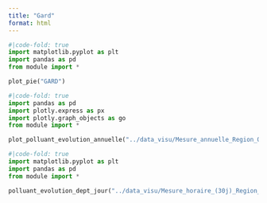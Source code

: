 ```yaml
---
title: "Gard"
format: html
---
```


```python
#|code-fold: true
import matplotlib.pyplot as plt
import pandas as pd
from module import *

plot_pie("GARD")
```


```python
#|code-fold: true
import pandas as pd
import plotly.express as px
import plotly.graph_objects as go
from module import *

plot_polluant_evolution_annuelle("../data_visu/Mesure_annuelle_Region_Occitanie_Polluants_Principaux.csv","GARD",['NO2', 'PM2.5', 'PM10','O3'])
```


```python
#|code-fold: true
import matplotlib.pyplot as plt
import pandas as pd
from module import *

polluant_evolution_dept_jour("../data_visu/Mesure_horaire_(30j)_Region_Occitanie_Polluants_Reglementaires.csv",['NO2', 'PM2.5', 'PM10','O3'],"GARD")
```